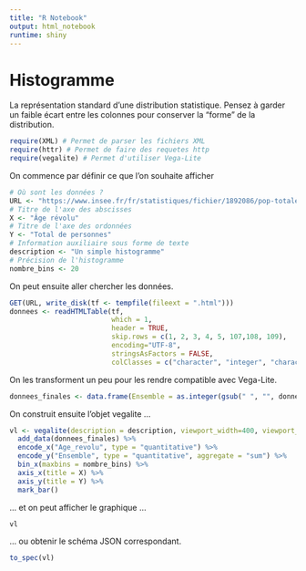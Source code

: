 ```yaml
---
title: "R Notebook"
output: html_notebook
runtime: shiny
---
```


# Histogramme

La représentation standard d'une distribution statistique.
Pensez à garder un faible écart entre les colonnes pour conserver la "forme" de la distribution.


```r
require(XML) # Permet de parser les fichiers XML
require(httr) # Permet de faire des requetes http
require(vegalite) # Permet d'utiliser Vega-Lite
```

On commence par définir ce que l'on souhaite afficher
```r
# Où sont les données ?
URL <- "https://www.insee.fr/fr/statistiques/fichier/1892086/pop-totale-france.xls"
# Titre de l'axe des abscisses
X <- "Âge révolu"
# Titre de l'axe des ordonnées
Y <- "Total de personnes"
# Information auxiliaire sous forme de texte
description <- "Un simple histogramme"
# Précision de l'histogramme
nombre_bins <- 20
```


On peut ensuite aller chercher les données.
```r
GET(URL, write_disk(tf <- tempfile(fileext = ".html")))
donnees <- readHTMLTable(tf,
                         which = 1,
                         header = TRUE,
                         skip.rows = c(1, 2, 3, 4, 5, 107,108, 109),
                         encoding="UTF-8",
                         stringsAsFactors = FALSE,
                         colClasses = c("character", "integer", "character", "character", "character", "character"))
```

On les transforment un peu pour les rendre compatible avec Vega-Lite.
```r
donnees_finales <- data.frame(Ensemble = as.integer(gsub(" ", "", donnees$Ensemble, fixed = TRUE)), Age_revolu = donnees$`Âge révolu`)
```


On construit ensuite l'objet vegalite ...
```r
vl <- vegalite(description = description, viewport_width=400, viewport_height=400) %>%
  add_data(donnees_finales) %>%
  encode_x("Age_revolu", type = "quantitative") %>%
  encode_y("Ensemble", type = "quantitative", aggregate = "sum") %>%
  bin_x(maxbins = nombre_bins) %>%
  axis_x(title = X) %>%
  axis_y(title = Y) %>%
  mark_bar()
```


... et on peut afficher le graphique ...
```r
vl
```

... ou obtenir le schéma JSON correspondant.

```r
to_spec(vl)
```
